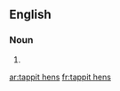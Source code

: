 ==English==

===Noun===
{{head|en|noun plural form|head=[[tappit]] [[hen]]s}}

# {{plural of|tappit hen|lang=en}}

[[ar:tappit hens]]
[[fr:tappit hens]]